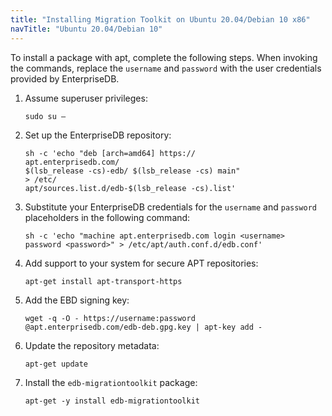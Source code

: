```yaml
---
title: "Installing Migration Toolkit on Ubuntu 20.04/Debian 10 x86"
navTitle: "Ubuntu 20.04/Debian 10"
---
```


<div id="debian_or_ubuntu_installation" class="registered_link"></div>

To install a package with apt, complete the following steps. When invoking the commands, replace the `username` and `password` with the user credentials provided by EnterpriseDB.

1.  Assume superuser privileges:

    ```text
    sudo su –
    ```

2.  Set up the EnterpriseDB repository:

    ```text
    sh -c 'echo "deb [arch=amd64] https://
    apt.enterprisedb.com/
    $(lsb_release -cs)-edb/ $(lsb_release -cs) main"
    > /etc/
    apt/sources.list.d/edb-$(lsb_release -cs).list'
    ```

1. Substitute your EnterpriseDB credentials for the `username` and `password` placeholders in the following command:

    ```text
    sh -c 'echo "machine apt.enterprisedb.com login <username>
    password <password>" > /etc/apt/auth.conf.d/edb.conf'
    ```

1. Add support to your system for secure APT repositories:

    ```text
    apt-get install apt-transport-https
    ```

1. Add the EBD signing key:

    ```text
    wget -q -O - https://username:password
    @apt.enterprisedb.com/edb-deb.gpg.key | apt-key add -
    ```

1. Update the repository metadata:

     ```text
    apt-get update
    ```

1. Install the `edb-migrationtoolkit` package:

    ```text
    apt-get -y install edb-migrationtoolkit
    ```

